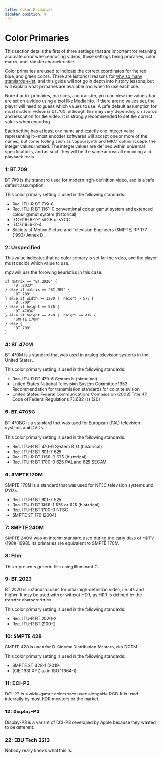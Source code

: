 ```yaml
---
title: Color Primaries
sidebar_position: 4
---
```


# Color Primaries

This section details the first of three settings that are important
for retaining accurate color when encoding videos, those settings
being primaries, color matrix, and transfer characteristics.

Color primaries are used to indicate the correct coordinates for the
red, blue, and green colors. There are historical reasons for
[why so many standards exist](https://xkcd.com/927/), and this guide
will not go in depth into history lessons, but will explain what
primaries are available and when to use each one.

Note that for primaries, matrices, and transfer, you can view the values
that are set on a video using a tool like [MediaInfo](https://mediaarea.net/en/MediaInfo).
If there are no values set, the player will need to guess which values
to use. A safe default assumption for most modern videos is BT.709,
although this may vary depending on source and resolution for the video.
It is strongly recommended to set the correct values when encoding.

Each setting has at least one name and exactly one integer value
representing it--most encoder softwares will accept one or more of the names,
but some tooling such as Vapoursynth and MKVToolnix accepts the integer values
instead. The integer values are defined within universal specifications,
and as such they will be the same across all encoding and playback tools.

### 1: BT.709

BT.709 is the standard used for modern high-definition video, and is a safe default assumption.

This color primary setting is used in the following standards:

- Rec. ITU-R BT.709-6
- Rec. ITU-R BT.1361-0 conventional colour gamut
  system and extended colour gamut system (historical)
- IEC 61966-2-1 sRGB or sYCC
- IEC 61966-2-4
- Society of Motion Picture and Television Engineers
  (SMPTE) RP 177 (1993) Annex B

### 2: Unspecified

This value indicates that no color primary is set for the video, and the player must decide which value to use.

mpv will use the following heuristics in this case:

```
if matrix == "BT.2020" {
    "BT.2020"
} else if matrix == "BT.709" {
    "BT.709"
} else if width >= 1280 || height > 576 {
    "BT.709"
} else if height == 576 {
    "BT.470BG"
} else if height == 480 || height == 488 {
    "SMPTE 170M"
} else {
    "BT.709"
}
```

### 4: BT.470M

BT.470M is a standard that was used in analog television systems in the United States.

This color primary setting is used in the following standards:

- Rec. ITU-R BT.470-6 System M (historical)
- United States National Television System Committee
  1953 Recommendation for transmission standards for
  color television
- United States Federal Communications Commission
  (2003) Title 47 Code of Federal Regulations 73.682 (a) (20)

### 5: BT.470BG

BT.470BG is a standard that was used for European (PAL) television systems and DVDs.

This color primary setting is used in the following standards:

- Rec. ITU-R BT.470-6 System B, G (historical)
- Rec. ITU-R BT.601-7 625
- Rec. ITU-R BT.1358-0 625 (historical)
- Rec. ITU-R BT.1700-0 625 PAL and 625 SECAM

### 6: SMPTE 170M

SMPTE 170M is a standard that was used for NTSC television systems and DVDs.

- Rec. ITU-R BT.601-7 525
- Rec. ITU-R BT.1358-1 525 or 625 (historical)
- Rec. ITU-R BT.1700-0 NTSC
- SMPTE ST 170 (2004)

### 7: SMPTE 240M

SMPTE 240M was an interim standard used during the early days of HDTV (1988-1998). Its primaries are equivalent to SMPTE 170M.

### 8: Film

This represents generic film using Illuminant C.

### 9: BT.2020

BT.2020 is a standard used for ultra-high-definition video, i.e. 4K and higher. It may be used with or without HDR, as HDR is defined by the transfer characteristics.

This color primary setting is used in the following standards:

- Rec. ITU-R BT.2020-2
- Rec. ITU-R BT.2100-2

### 10: SMPTE 428

SMPTE 428 is used for D-Cinema Distribution Masters, aka DCDM.

This color primary setting is used in the following standards:

- SMPTE ST 428-1 (2019)
- (CIE 1931 XYZ as in ISO 11664-1)

### 11: DCI-P3

DCI-P3 is a wide-gamut colorspace used alongside RGB. It is used internally by most HDR monitors on the market.

### 12: Display-P3

Display-P3 is a variant of DCI-P3 developed by Apple because they wanted to be different.

### 22: EBU Tech 3213

Nobody really knows what this is.

